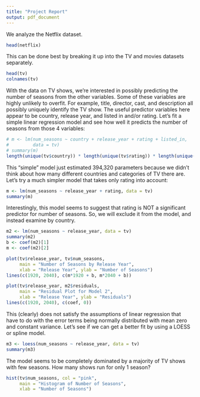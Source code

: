 ```yaml
---
title: "Project Report"
output: pdf_document
---
```


We analyze the Netflix dataset.

```r
head(netflix)
```

This can be done best by breaking it up into the TV and movies datasets separately.

```r
head(tv)
colnames(tv)
```

With the data on TV shows, we're interested in possibly predicting the number of seasons from the other variables. Some of these variables are highly unlikely to overfit. For example, title, director, cast, and description all possibly uniquely identify the TV show. The useful predictor variables here appear to be country, release year, and listed in and/or rating. Let's fit a simple linear regression model and see how well it predicts the number of seasons from those 4 variables:

```r
# m <- lm(num_seasons ~ country + release_year + rating + listed_in, 
#         data = tv)
# summary(m)
length(unique(tv$country)) * length(unique(tv$rating)) * length(unique(tv$listed_in))
```

This "simple" model just estimated 394,320 parameters because we didn't think about how many different countries and categories of TV there are. Let's try a much simpler model that takes only rating into account:

```r
m <- lm(num_seasons ~ release_year + rating, data = tv)
summary(m)
```

Interestingly, this model seems to suggest that rating is NOT a significant predictor for number of seasons. So, we will exclude it from the model, and instead examine by country.

```r
m2 <- lm(num_seasons ~ release_year, data = tv)
summary(m2)
b <- coef(m2)[1]
m <- coef(m2)[2]

plot(tv$release_year, tv$num_seasons,
     main = "Number of Seasons by Release Year",
     xlab = "Release Year", ylab = "Number of Seasons")
lines(c(1920, 2040), c(m*1920 + b, m*2040 + b))

plot(tv$release_year, m2$residuals,
     main = "Residual Plot for Model 2",
     xlab = "Release Year", ylab = "Residuals")
lines(c(1920, 2040), c(coef, 0))
```

This (clearly) does not satisfy the assumptions of linear regression that have to do with the error terms being normally distributed with mean zero and constant variance. Let's see if we can get a better fit by using a LOESS or spline model.

```r
m3 <- loess(num_seasons ~ release_year, data = tv)
summary(m3)
```

The model seems to be completely dominated by a majority of TV shows with few seasons. How many shows run for only 1 season?

```r
hist(tv$num_seasons, col = "pink",
     main = "Histogram of Number of Seasons",
     xlab = "Number of Seasons")
```



